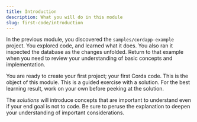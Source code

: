 ```yaml
---
title: Introduction
description: What you will do in this module
slug: first-code/introduction
---
```



In the previous module, you discovered the `samples/cordapp-example` project. You explored code, and learned what it does. You also ran it inspected the database as the changes unfolded. Return to that example when you need to review your understanding of basic concepts and implementation.

You are ready to create your first project; your first Corda code. This is the object of this module. This is a guided exercise with a solution. For the best learning result, work on your own before peeking at the solution.

<HighlightBox type="tip">

The _solutions_ will introduce concepts that are important to understand even if your end goal is not to code. Be sure to peruse the explanation to deepen your understanding of important considerations.

</HighlightBox>
